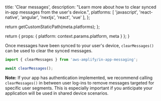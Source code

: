 
  title: 'Clear messages',
  description: "Learn more about how to clear synced in-app messages from the user's device.",
  platforms: [
    'javascript',
    'react-native',
    'angular',
    'nextjs',
    'react',
    'vue'
  ],
};

  return getCustomStaticPath(meta.platforms);
};

  return {
    props: {
      platform: context.params.platform,
      meta
    }
  };
}

Once messages have been synced to your user's device, `clearMessages()` can be used to clear the synced messages.

```js
import { clearMessages } from 'aws-amplify/in-app-messaging';

await clearMessages();
```

<Callout informational>

**Note:** If your app has authentication implemented, we recommend calling `clearMessages()` in between user log-ins to remove messages targeted for specific user segments. This is especially important if you anticipate your application will be used in shared device scenarios.

</Callout>
